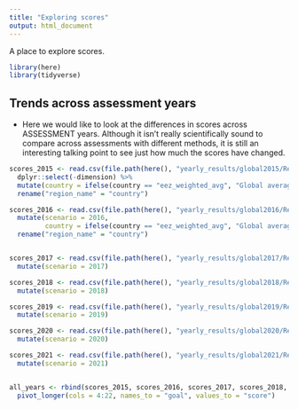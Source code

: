 ```yaml
---
title: "Exploring scores"
output: html_document
---
```


A place to explore scores.


```r

library(here)
library(tidyverse)

```


## Trends across assessment years 
 - Here we would like to look at the differences in scores across ASSESSMENT years. Although it isn't really scientifically sound to compare across assessments with different methods, it is still an interesting talking point to see just how much the scores have changed. 
 
```r
scores_2015 <- read.csv(file.path(here(), "yearly_results/global2015/Reporting/data/scores_eez2015.csv")) %>%
  dplyr::select(-dimension) %>%
  mutate(country = ifelse(country == "eez_weighted_avg", "Global average", country)) %>%
  rename("region_name" = "country") 

scores_2016 <- read.csv(file.path(here(), "yearly_results/global2016/Reporting/data/scores_eez2016.csv")) %>%
  mutate(scenario = 2016,
         country = ifelse(country == "eez_weighted_avg", "Global average", country)) %>%
  rename("region_name" = "country")


scores_2017 <- read.csv(file.path(here(), "yearly_results/global2017/Results/data/scores_eez2017.csv")) %>%
  mutate(scenario = 2017)

scores_2018 <- read.csv(file.path(here(), "yearly_results/global2018/Results/data/scores_eez2018.csv")) %>%
  mutate(scenario = 2018)

scores_2019 <- read.csv(file.path(here(), "yearly_results/global2019/Results/data/scores_eez2019.csv")) %>%
  mutate(scenario = 2019)

scores_2020 <- read.csv(file.path(here(), "yearly_results/global2020/Results/data/scores_eez2020.csv")) %>%
  mutate(scenario = 2020)

scores_2021 <- read.csv(file.path(here(), "yearly_results/global2021/Results/data/scores_eez2021.csv")) %>%
  mutate(scenario = 2021)


all_years <- rbind(scores_2015, scores_2016, scores_2017, scores_2018, scores_2019, scores_2020, scores_2021) %>%
  pivot_longer(cols = 4:22, names_to = "goal", values_to = "score")

```

